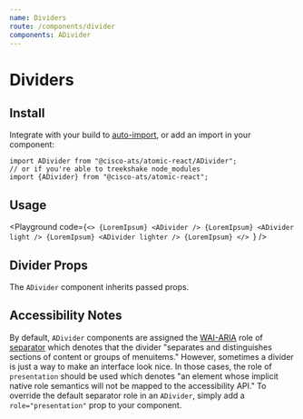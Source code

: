 ```yaml
---
name: Dividers
route: /components/divider
components: ADivider
---
```



# Dividers

## Install

Integrate with your build to [auto-import](/#integrating), or add an import in your component:

```
import ADivider from "@cisco-ats/atomic-react/ADivider";
// or if you're able to treekshake node_modules
import {ADivider} from "@cisco-ats/atomic-react";
```

## Usage

<Playground
  code={`<>
  {LoremIpsum}
  <ADivider />
  {LoremIpsum}
  <ADivider light />
  {LoremIpsum}
  <ADivider lighter />
  {LoremIpsum}
</>
`}
/>

## Divider Props

The `ADivider` component inherits passed props.

<Props of="ADivider" />

## Accessibility Notes

By default, `ADivider` components are assigned the [WAI-ARIA](https://www.w3.org/WAI/standards-guidelines/aria/) role of [separator](https://www.w3.org/TR/wai-aria/#separator) which denotes that the divider "separates and distinguishes sections of content or groups of menuitems." However, sometimes a divider is just a way to make an interface look nice. In those cases, the role of `presentation` should be used which denotes "an element whose implicit native role semantics will not be mapped to the accessibility API." To override the default separator role in an `ADivider`, simply add a `role="presentation"` prop to your component.
